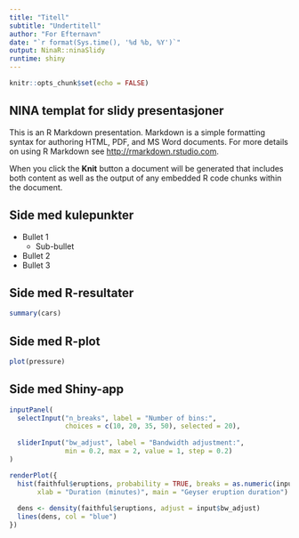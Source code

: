 ```yaml
---
title: "Titell"
subtitle: "Undertitell"
author: "For Efternavn"
date: "`r format(Sys.time(), '%d %b, %Y')`"
output: NinaR::ninaSlidy
runtime: shiny
---
```


```r
knitr::opts_chunk$set(echo = FALSE)
```
## NINA templat for slidy presentasjoner

This is an R Markdown presentation. Markdown is a simple formatting syntax for authoring HTML, PDF, and MS Word documents. For more details on using R Markdown see <http://rmarkdown.rstudio.com>.

When you click the **Knit** button a document will be generated that includes both content as well as the output of any embedded R code chunks within the document.

## Side med kulepunkter

- Bullet 1
    + Sub-bullet
- Bullet 2
- Bullet 3

## Side med R-resultater

```r
summary(cars)
```

## Side med R-plot

```r
plot(pressure)
```

## Side med Shiny-app

```r
inputPanel(
  selectInput("n_breaks", label = "Number of bins:",
              choices = c(10, 20, 35, 50), selected = 20),
  
  sliderInput("bw_adjust", label = "Bandwidth adjustment:",
              min = 0.2, max = 2, value = 1, step = 0.2)
)

renderPlot({
  hist(faithful$eruptions, probability = TRUE, breaks = as.numeric(input$n_breaks),
       xlab = "Duration (minutes)", main = "Geyser eruption duration")
  
  dens <- density(faithful$eruptions, adjust = input$bw_adjust)
  lines(dens, col = "blue")
})
```
